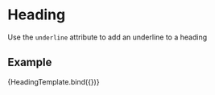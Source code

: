 
<Meta title="Components/Heading/Underline" component={Heading} />


# Heading

Use the `underline` attribute to add an underline to a heading

## Example

<Canvas>
  <Story
    name="Default"
    args={{
      size: 'h1',
      text: 'Heading content',
      secondaryText: 'second',
      underline: true,
    }}
  >
    {HeadingTemplate.bind({})}
  </Story>
</Canvas>
